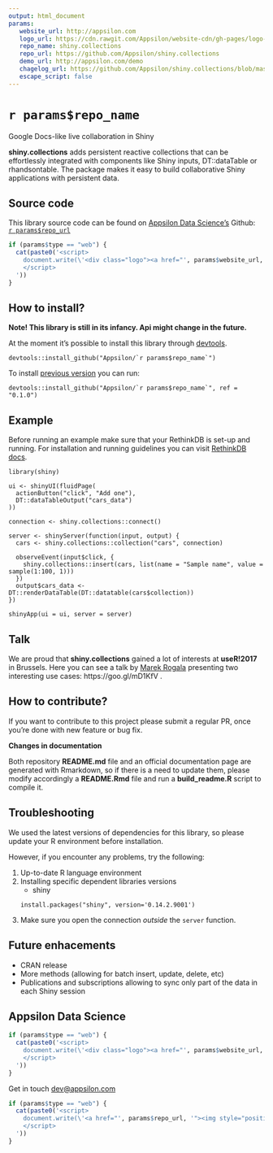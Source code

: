 ```yaml
---
output: html_document
params:
   website_url: http://appsilon.com
   logo_url: https://cdn.rawgit.com/Appsilon/website-cdn/gh-pages/logo-white.png
   repo_name: shiny.collections
   repo_url: https://github.com/Appsilon/shiny.collections
   demo_url: http://appsilon.com/demo
   chagelog_url: https://github.com/Appsilon/shiny.collections/blob/master/CHANGELOG.md
   escape_script: false
---
```


<link href="http://fonts.googleapis.com/css?family=Maven+Pro:400,700|Inconsolata" rel="stylesheet" type="text/css">
<link href='docs/style.css' rel='stylesheet' type='text/css'>

`r params$repo_name`
===========

<div class="subheader">Google Docs-like live collaboration in Shiny</div>

<div class="section level2">
**shiny.collections** adds persistent reactive collections that can be effortlessly integrated with components like Shiny inputs, DT::dataTable or rhandsontable. The package makes it easy to build collaborative Shiny applications with persistent data.


<!-- #Basic tutorial article is available on [Appsilon Data Science blog](your_future_art_link). -->

<!-- Live demo link below 
<p style="text-align: center; font-size: x-large;">
<a href="`r params$demo_url`">Live demo</a>
</p>-->

</div>

Source code {.darkslide}
-----------

This library source code can be found on [Appsilon Data Science's](`r params$website_url`) Github:
<br>
[`r params$repo_url`](`r params$repo_url`)

```r
if (params$type == "web") {
  cat(paste0('<script>
    document.write(\'<div class="logo"><a href="', params$website_url, '"><img alt="Appsilon Data Science" src="', params$logo_url, '"/></a></div>\')
    </script>
  '))
}
```


How to install?
---------------
**Note! This library is still in its infancy. Api might change in the future.**

At the moment it's possible to install this library through [devtools](https://github.com/hadley/devtools).
```
devtools::install_github("Appsilon/`r params$repo_name`")
```

To install [previous version](`r params$changelog_url`) you can run:
```
devtools::install_github("Appsilon/`r params$repo_name`", ref = "0.1.0")
```

Example {.darkorange}
-------

Before running an example make sure that your RethinkDB is set-up and running. For installation and running guidelines you can visit [RethinkDB docs](https://www.rethinkdb.com/).

```
library(shiny)

ui <- shinyUI(fluidPage(
  actionButton("click", "Add one"),
  DT::dataTableOutput("cars_data")
))

connection <- shiny.collections::connect()

server <- shinyServer(function(input, output) {
  cars <- shiny.collections::collection("cars", connection)

  observeEvent(input$click, {
    shiny.collections::insert(cars, list(name = "Sample name", value = sample(1:100, 1)))
  })
  output$cars_data <- DT::renderDataTable(DT::datatable(cars$collection))
})

shinyApp(ui = ui, server = server)
```

Talk
----

We are proud that **shiny.collections** gained a lot of interests at **useR!2017** in
Brussels. Here you can see a talk by [Marek Rogala](https://github.com/marekrogala)
presenting two interesting use cases: https://goo.gl/mD1KfV .

How to contribute?
-----------------
If you want to contribute to this project please submit a regular PR, once you're done with new feature or bug fix.<br>

**Changes in documentation**

Both repository **README.md** file and an official documentation page are generated with Rmarkdown, so if there is a need to update them, please modify accordingly a **README.Rmd** file  and run a **build_readme.R** script to compile it.

Troubleshooting {.darkslide}
-----------------
We used the latest versions of dependencies for this library, so please update your R environment before installation.

However, if you encounter any problems, try the following:

1. Up-to-date R language environment
2. Installing specific dependent libraries versions
    * shiny
    ```
    install.packages("shiny", version='0.14.2.9001')
    ```
3. Make sure you open the connection _outside_ the `server` function.

Future enhacements
------------------
* CRAN release
* More methods (allowing for batch insert, update, delete, etc)
* Publications and subscriptions allowing to sync only part of the data in each Shiny session


Appsilon Data Science {.footer}
------------------

```r
if (params$type == "web") {
  cat(paste0('<script>
    document.write(\'<div class="logo"><a href="', params$website_url, '"><img alt="Appsilon Data Science" src="', params$logo_url, '" /></a></div><div class="subheader"> We Provide End-to-End Data Science Solutions </div>  \');
    </script>
  '))
}
```

Get in touch [dev@appsilon.com](dev@appsilon.com)

```r
if (params$type == "web") {
  cat(paste0('<script>
    document.write(\'<a href="', params$repo_url, '"><img style="position: absolute; margin: 0; top: 0; right: 0; border: 0;" src="https://camo.githubusercontent.com/38ef81f8aca64bb9a64448d0d70f1308ef5341ab/68747470733a2f2f73332e616d617a6f6e6177732e636f6d2f6769746875622f726962626f6e732f666f726b6d655f72696768745f6461726b626c75655f3132313632312e706e67" alt="Fork me on GitHub" data-canonical-src="https://s3.amazonaws.com/github/ribbons/forkme_right_darkblue_121621.png"></a>\');
    </script>
  '))
}
```
